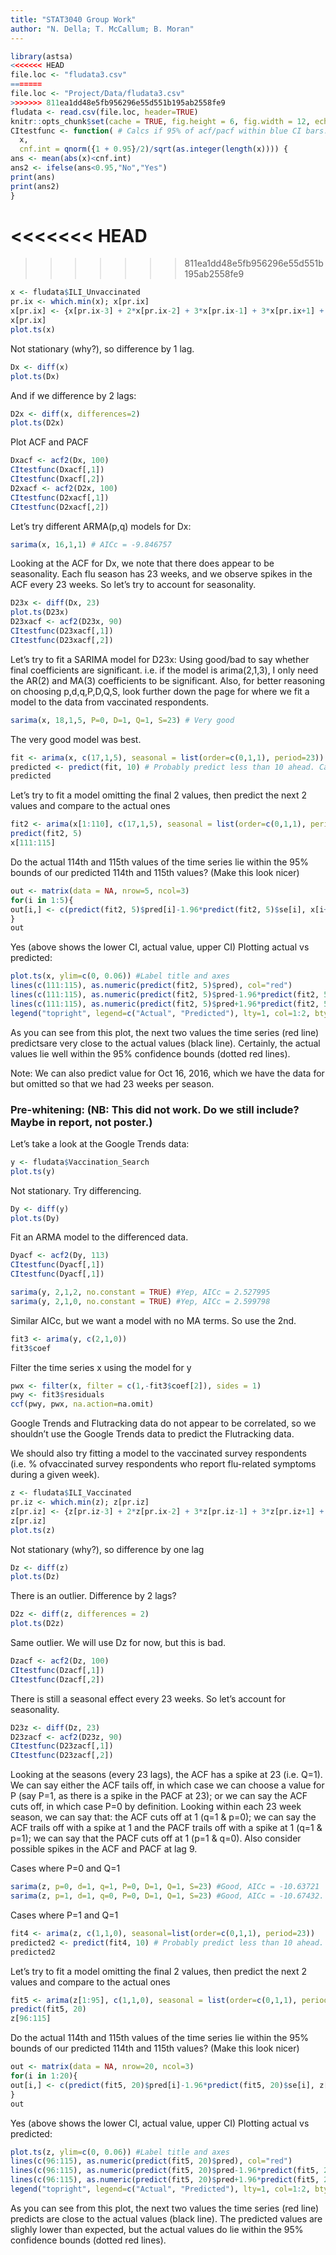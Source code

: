 ```yaml
---
title: "STAT3040 Group Work"
author: "N. Della; T. McCallum; B. Moran"
---
```

```r
library(astsa)
<<<<<<< HEAD
file.loc <- "fludata3.csv"
=======
file.loc <- "Project/Data/fludata3.csv"
>>>>>>> 811ea1dd48e5fb956296e55d551b195ab2558fe9
fludata <- read.csv(file.loc, header=TRUE)
knitr::opts_chunk$set(cache = TRUE, fig.height = 6, fig.width = 12, echo = FALSE)
CItestfunc <- function( # Calcs if 95% of acf/pacf within blue CI bars.
  x,
  cnf.int = qnorm({1 + 0.95}/2)/sqrt(as.integer(length(x)))) { 
ans <- mean(abs(x)<cnf.int)
ans2 <- ifelse(ans<0.95,"No","Yes")
print(ans)
print(ans2)
}
```
<<<<<<< HEAD
=======
\twocolumns

>>>>>>> 811ea1dd48e5fb956296e55d551b195ab2558fe9
```r
x <- fludata$ILI_Unvaccinated
pr.ix <- which.min(x); x[pr.ix]
x[pr.ix] <- {x[pr.ix-3] + 2*x[pr.ix-2] + 3*x[pr.ix-1] + 3*x[pr.ix+1] + 2*x[pr.ix+2] + x[pr.ix+3]}/12
x[pr.ix]
plot.ts(x)
```

Not stationary (why?), so difference by 1 lag.
```r
Dx <- diff(x)
plot.ts(Dx)
```

And if we difference by 2 lags:
```r
D2x <- diff(x, differences=2)
plot.ts(D2x)
```

Plot ACF and PACF
```r
Dxacf <- acf2(Dx, 100)
CItestfunc(Dxacf[,1])
CItestfunc(Dxacf[,2])
D2xacf <- acf2(D2x, 100)
CItestfunc(D2xacf[,1])
CItestfunc(D2xacf[,2])
```

Let's try different ARMA(p,q) models for Dx:

```r
sarima(x, 16,1,1) # AICc = -9.846757
```

Looking at the ACF for Dx, we note that there does appear to be seasonality.
Each flu season has 23 weeks, and we observe spikes in the ACF every 23 weeks.
So let's try to account for seasonality.

```r
D23x <- diff(Dx, 23)
plot.ts(D23x)
D23xacf <- acf2(D23x, 90)
CItestfunc(D23xacf[,1])
CItestfunc(D23xacf[,2])
```

Let's try to fit a SARIMA model for D23x:
Using good/bad to say whether final coefficients are significant. i.e. if the model is arima(2,1,3), I only need the AR(2) and MA(3) coefficients to be significant. Also, for better reasoning on choosing p,d,q,P,D,Q,S, look further down the page for where we fit a model to the data from vaccinated respondents.

```r
sarima(x, 18,1,5, P=0, D=1, Q=1, S=23) # Very good
```

The very good model was best.
```r
fit <- arima(x, c(17,1,5), seasonal = list(order=c(0,1,1), period=23))
predicted <- predict(fit, 10) # Probably predict less than 10 ahead. Can't check these anyway
predicted
```

Let's try to fit a model omitting the final 2 values, then predict the next
2 values and compare to the actual ones

```r
fit2 <- arima(x[1:110], c(17,1,5), seasonal = list(order=c(0,1,1), period=23))
predict(fit2, 5)
x[111:115]
```
Do the actual 114th and 115th values of the time series lie within the 95%
bounds of our predicted 114th and 115th values? (Make this look nicer)
```r
out <- matrix(data = NA, nrow=5, ncol=3)
for(i in 1:5){
out[i,] <- c(predict(fit2, 5)$pred[i]-1.96*predict(fit2, 5)$se[i], x[i+110], predict(fit2, 5)$pred[i]+1.96*predict(fit2, 5)$se[i])
}
out
```
Yes (above shows the lower CI, actual value, upper CI)
Plotting actual vs predicted:

```r
plot.ts(x, ylim=c(0, 0.06)) #Label title and axes
lines(c(111:115), as.numeric(predict(fit2, 5)$pred), col="red")
lines(c(111:115), as.numeric(predict(fit2, 5)$pred-1.96*predict(fit2, 5)$se), col="red", lty="dashed")
lines(c(111:115), as.numeric(predict(fit2, 5)$pred+1.96*predict(fit2, 5)$se), col="red", lty="dashed")
legend("topright", legend=c("Actual", "Predicted"), lty=1, col=1:2, bty="n")
```

As you can see from this plot, the next two values the time series (red line) predictsare very close to the actual values (black line). Certainly, the actual values lie well within the 95% confidence bounds (dotted red lines).

Note: We can also predict value for Oct 16, 2016, which we have the data for but
omitted so that we had 23 weeks per season.

### Pre-whitening: (NB: This did not work. Do we still include? Maybe in report, not poster.)
Let's take a look at the Google Trends data:

```r
y <- fludata$Vaccination_Search
plot.ts(y)
```

Not stationary. Try differencing.
```r
Dy <- diff(y)
plot.ts(Dy)
```

Fit an ARMA model to the differenced data.
```r
Dyacf <- acf2(Dy, 113)
CItestfunc(Dyacf[,1])
CItestfunc(Dyacf[,1])

sarima(y, 2,1,2, no.constant = TRUE) #Yep, AICc = 2.527995
sarima(y, 2,1,0, no.constant = TRUE) #Yep, AICc = 2.599798
```

Similar AICc, but we want a model with no MA terms. So use the 2nd.
```r
fit3 <- arima(y, c(2,1,0))
fit3$coef
```

Filter the time series x using the model for y
```r
pwx <- filter(x, filter = c(1,-fit3$coef[2]), sides = 1)
pwy <- fit3$residuals
ccf(pwy, pwx, na.action=na.omit)
```

Google Trends and Flutracking data do not appear to be correlated, so we shouldn't use the Google Trends data to predict the Flutracking data.

We should also try fitting a model to the vaccinated survey respondents (i.e. % ofvaccinated survey respondents who report flu-related symptoms during a given week).

```r
z <- fludata$ILI_Vaccinated
pr.iz <- which.min(z); z[pr.iz]
z[pr.iz] <- {z[pr.iz-3] + 2*z[pr.ix-2] + 3*z[pr.iz-1] + 3*z[pr.iz+1] + 2*z[pr.iz+2] + z[pr.iz+3]}/12
z[pr.iz]
plot.ts(z)
```

Not stationary (why?), so difference by one lag
```r
Dz <- diff(z)
plot.ts(Dz)
```

There is an outlier. Difference by 2 lags?
```r
D2z <- diff(z, differences = 2)
plot.ts(D2z)
```

Same outlier. We will use Dz for now, but this is bad.
```r
Dzacf <- acf2(Dz, 100)
CItestfunc(Dzacf[,1])
CItestfunc(Dzacf[,2])
```

There is still a seasonal effect every 23 weeks. So let's account for seasonality.
```r
D23z <- diff(Dz, 23)
D23zacf <- acf2(D23z, 90)
CItestfunc(D23zacf[,1])
CItestfunc(D23zacf[,2])
```

Looking at the seasons (every 23 lags), the ACF has a spike at 23 (i.e. Q=1). We can say either the ACF tails off, in which case we can choose a value for P (say P=1, as there is a spike in the PACF at 23); or we can say the ACF cuts off, in which case P=0 by definition. Looking within each 23 week season, we can say that: the ACF cuts off at 1 (q=1 & p=0); we can say the ACF trails off with a spike at 1 and the PACF trails off with a spike at 1 (q=1 & p=1); we can say that the PACF cuts off at 1 (p=1 & q=0). Also consider possible spikes in the ACF and PACF at lag 9.

Cases where P=0 and Q=1
```r
sarima(z, p=0, d=1, q=1, P=0, D=1, Q=1, S=23) #Good, AICc = -10.63721
sarima(z, p=1, d=1, q=0, P=0, D=1, Q=1, S=23) #Good, AICc = -10.67432. Also has an AR term instead of an MA term, which is good.
```

Cases where P=1 and Q=1
```r
fit4 <- arima(z, c(1,1,0), seasonal=list(order=c(0,1,1), period=23))
predicted2 <- predict(fit4, 10) # Probably predict less than 10 ahead. Can't check these anyway
predicted2
```

Let's try to fit a model omitting the final 2 values, then predict the next
2 values and compare to the actual ones

```r
fit5 <- arima(z[1:95], c(1,1,0), seasonal = list(order=c(0,1,1), period=23))
predict(fit5, 20)
z[96:115]
```

Do the actual 114th and 115th values of the time series lie within the 95%
bounds of our predicted 114th and 115th values? (Make this look nicer)
```r
out <- matrix(data = NA, nrow=20, ncol=3)
for(i in 1:20){
out[i,] <- c(predict(fit5, 20)$pred[i]-1.96*predict(fit5, 20)$se[i], z[i+95], predict(fit5, 20)$pred[i]+1.96*predict(fit5, 20)$se[i])
}
out
```

Yes (above shows the lower CI, actual value, upper CI)
Plotting actual vs predicted:
```r
plot.ts(z, ylim=c(0, 0.06)) #Label title and axes
lines(c(96:115), as.numeric(predict(fit5, 20)$pred), col="red")
lines(c(96:115), as.numeric(predict(fit5, 20)$pred-1.96*predict(fit5, 20)$se), col="red", lty="dashed")
lines(c(96:115), as.numeric(predict(fit5, 20)$pred+1.96*predict(fit5, 20)$se), col="red", lty="dashed")
legend("topright", legend=c("Actual", "Predicted"), lty=1, col=1:2, bty="n")
```

As you can see from this plot, the next two values the time series (red line) predicts are close to the actual values (black line). The predicted values are slighly lower than expected, but the actual values do lie within the 95% confidence bounds (dotted red lines).